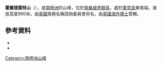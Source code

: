 {{coord|59|28|S|27|11|W|source:GNIS|display=title}}

'''霍爾德蓋特山'''（{{lang-en|Mount Holdgate}}），是[[南極洲|南極洲]]的山峰，位於[[南桑威奇群島|南桑威奇群島]]，處於[[庫克島_(南桑威奇群島)|庫克島]]東南端，海拔高度960米，由[[英國|英國]]南極名稱諮詢委員會命名，由[[英國海外領土|英國海外領土]]管轄。

==參考資料==
*{{cite gnis | type = antarid | id = 6886| name = Mount Holdgate| accessdate = 2013-11-13}}
*{{usgs-gazetteer|id=6886}}

{{Antarctica-geo-stub}}
[[Category:南極洲山峰|Category:南極洲山峰]]
